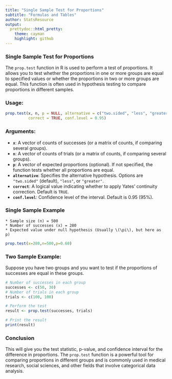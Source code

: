 ```yaml
---
title: "Single Sample Test for Proportions"
subtitle: "Formulas and Tables"
author: StatsResource
output:
  prettydoc::html_pretty:
    theme: cayman
    highlight: github
---
```



### Single Sample Test for Proportions
The `prop.test` function in R is used to perform a test of proportions. It allows you to test whether the proportions in one or more groups are equal to specified values or whether the proportions in two or more groups are equal. This function is often used in hypothesis testing to compare proportions in different samples.

### Usage:
```r
prop.test(x, n, p = NULL, alternative = c("two.sided", "less", "greater"), 
          correct = TRUE, conf.level = 0.95)
```

### Arguments:
- **`x`**: A vector of counts of successes (or a matrix of counts, if comparing several groups).
- **`n`**: A vector of counts of trials (or a matrix of counts, if comparing several groups).
- **`p`**: A vector of expected proportions (optional). If not specified, the function tests whether all proportions are equal.
- **`alternative`**: Specifies the alternative hypothesis. Options are `"two.sided"` (default), `"less"`, or `"greater"`.
- **`correct`**: A logical value indicating whether to apply Yates' continuity correction. Default is `TRUE`.
- **`conf.level`**: Confidence level of the interval. Default is 0.95 (95%).



### Single Sample Example

	* Sample size (n) = 500
	* Number of successes (x) = 280
	* Expected value under null hypothesis (Usually \(\pi\), but here as p)

```r
prop.test(x=280,n=500,p=0.60)
```

### Two Sample Example:

Suppose you have two groups and you want to test if the proportions of successes are equal in these groups.

```r
# Number of successes in each group
successes <- c(50, 30)
# Number of trials in each group
trials <- c(100, 100)

# Perform the test
result <- prop.test(successes, trials)

# Print the result
print(result)
```

### Conclusion

This will give you the test statistic, p-value, and confidence interval for the difference in proportions. The `prop.test` function is a powerful tool for comparing proportions in different groups and is commonly used in medical research, social sciences, and other fields that involve categorical data analysis.

